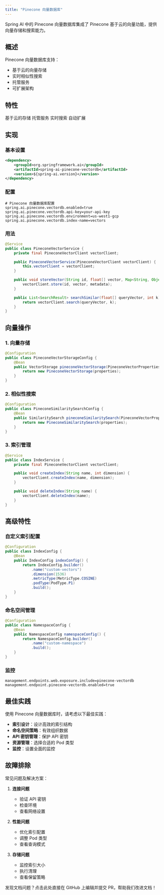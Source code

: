 ```yaml
---
title: "Pinecone 向量数据库"
---
```


Spring AI 中的 Pinecone 向量数据库集成了 Pinecone 基于云的向量功能，提供向量存储和搜索能力。

## 概述

Pinecone 向量数据库支持：
- 基于云的向量存储
- 实时相似性搜索
- 托管服务
- 可扩展架构

## 特性

<CardGroup cols={2}>
  <Card title="云" icon="cloud">
    基于云的存储
  </Card>
  <Card title="托管" icon="cogs">
    托管服务
  </Card>
  <Card title="实时" icon="clock">
    实时搜索
  </Card>
  <Card title="可扩展" icon="arrows-up-down-left-right">
    自动扩展
  </Card>
</CardGroup>

## 实现

### 基本设置

```xml
<dependency>
    <groupId>org.springframework.ai</groupId>
    <artifactId>spring-ai-pinecone-vectordb</artifactId>
    <version>${spring-ai.version}</version>
</dependency>
```

### 配置

```properties
# Pinecone 向量数据库配置
spring.ai.pinecone.vectordb.enabled=true
spring.ai.pinecone.vectordb.api-key=your-api-key
spring.ai.pinecone.vectordb.environment=us-west1-gcp
spring.ai.pinecone.vectordb.index-name=vectors
```

### 用法

```java
@Service
public class PineconeVectorService {
    private final PineconeVectorClient vectorClient;

    public PineconeVectorService(PineconeVectorClient vectorClient) {
        this.vectorClient = vectorClient;
    }

    public void storeVector(String id, float[] vector, Map<String, Object> metadata) {
        vectorClient.store(id, vector, metadata);
    }

    public List<SearchResult> searchSimilar(float[] queryVector, int k) {
        return vectorClient.search(queryVector, k);
    }
}
```

## 向量操作

### 1. 向量存储

```java
@Configuration
public class PineconeVectorStorageConfig {
    @Bean
    public VectorStorage pineconeVectorStorage(PineconeVectorProperties properties) {
        return new PineconeVectorStorage(properties);
    }
}
```

### 2. 相似性搜索

```java
@Configuration
public class PineconeSimilaritySearchConfig {
    @Bean
    public SimilaritySearch pineconeSimilaritySearch(PineconeVectorProperties properties) {
        return new PineconeSimilaritySearch(properties);
    }
}
```

### 3. 索引管理

```java
@Service
public class IndexService {
    private final PineconeVectorClient vectorClient;

    public void createIndex(String name, int dimension) {
        vectorClient.createIndex(name, dimension);
    }

    public void deleteIndex(String name) {
        vectorClient.deleteIndex(name);
    }
}
```

## 高级特性

### 自定义索引配置

```java
@Configuration
public class IndexConfig {
    @Bean
    public IndexConfig indexConfig() {
        return IndexConfig.builder()
            .name("custom-vectors")
            .dimension(1536)
            .metricType(MetricType.COSINE)
            .podType(PodType.P1)
            .build();
    }
}
```

### 命名空间管理

```java
@Configuration
public class NamespaceConfig {
    @Bean
    public NamespaceConfig namespaceConfig() {
        return NamespaceConfig.builder()
            .name("custom-namespace")
            .build();
    }
}
```

### 监控

```properties
management.endpoints.web.exposure.include=pinecone-vectordb
management.endpoint.pinecone-vectordb.enabled=true
```

## 最佳实践

<Note>
使用 Pinecone 向量数据库时，请考虑以下最佳实践：
</Note>

- **索引设计**：设计高效的索引结构
- **命名空间策略**：有效组织数据
- **API 密钥管理**：保护 API 密钥
- **资源管理**：选择合适的 Pod 类型
- **监控**：设置全面的监控

## 故障排除

常见问题及解决方案：

1. **连接问题**
   - 验证 API 密钥
   - 检查环境
   - 查看网络设置

2. **性能问题**
   - 优化索引配置
   - 调整 Pod 类型
   - 查看查询模式

3. **存储问题**
   - 监控索引大小
   - 执行清理
   - 查看保留策略 

<Card title="文档有误？请协助编辑" icon="pencil" href="https://github.com/javaai-pig4cloud-com/javaai-docs/edit/main/spring-ai/api/vectordbs/pinecone.mdx">
  发现文档问题？点击此处直接在 GitHub 上编辑并提交 PR，帮助我们改进文档！
</Card>
